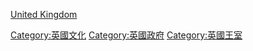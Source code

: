 {{DEFAULTSORT:Orders, decorations, and medals}}
[[Category:英國文化|Category:英國文化]]
[[Category:英國政府|Category:英國政府]]
[[Category:英國王室|Category:英國王室]]
[[category:各國勳章|United Kingdom]]